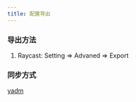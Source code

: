 ```yaml
---
title: 配置导出
---
```


### 导出方法

1. Raycast: Setting => Advaned => Export

### 同步方式

[yadm](https://github.com/TheLocehiliosan/yadm)
